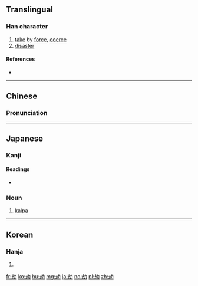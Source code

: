 {{also|刦}}
==Translingual==

===Han character===
{{Han char|rn=19|rad=力|as=05|sn=7|four=47720|canj=GIKS,XGIKS|ids=⿰去力}}

# [[take]] by [[force]], [[coerce]]
# [[disaster]]

====References====
* {{Han ref|kx=0146.300|dkj=02316|dj=0331.030|hdz=10367.120|uh=52AB|ud=21163|bh=A754|bd=42836}}

----

==Chinese==
{{zh-forms}}

===Pronunciation===
{{zh-pron
|m=jié
|c=gip3
|mn=kiap
|mc=y
|oc=y
|ma=
|cat=v,n
}}

----

==Japanese==

===Kanji===
{{ja-kanji|grade=|rs=力05}}

====Readings====
{{ja-kanjitab|こう|yomi=o}}
* {{ja-readings|goon=[[こう]] (kō)|kanon=[[きょう]] (kyō)|kanyoon=[[ごう]] (gō)|kun=[[おびやかす]] (obiyakasu)}}

===Noun===
{{ja-noun|こう}}

# {{context|Buddhism|lang=ja|sort=こう}} [[kalpa]]

----

==Korean==

===Hanja===
{{ko-hanja|hangeul=겁|rv=geop|mr=kŏp}}

# {{defn|lang=ko|sort=力05}}

[[fr:劫]]
[[ko:劫]]
[[hu:劫]]
[[mg:劫]]
[[ja:劫]]
[[no:劫]]
[[pl:劫]]
[[zh:劫]]